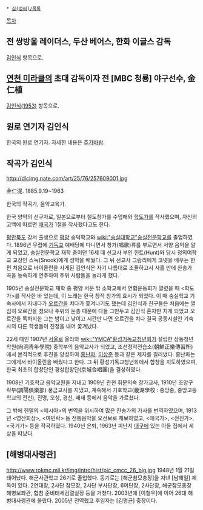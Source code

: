  * [[김(성씨)/목록]]

[[목차]]
== 전 쌍방울 레이더스, 두산 베어스, 한화 이글스 감독 ==
[[김인식]] 항목으로.

== [[연천 미라클]]의 초대 감독이자 전 [MBC 청룡] 야구선수, 金仁植 ==
[[김인식(1953)]] 항목으로.

== 원로 연기자 김인식 ==
한국의 원로 연기자. 자세한 내용은 [[추가바람]].

== 작곡가 김인식 ==
http://dicimg.nate.com/art/25/76/257609001.jpg

金仁湜. 1885.9.19~1963

한국의 작곡가, 음악교육가.

한국 양악의 선구자로, 일본으로부터 철도창가를 수입해와 [[학도가]]를 작사했으며, 자신의 고백에 따르면 [[애국가]] 1절을 작사했다고도 한다.

[[평안북도]] 강서 출생으로 [[평양직할시|평양]] 숭덕학교와 [[wiki:"숭실대학교"숭실전문학교]]를 졸업하였다. 1896년 무렵에 [[기독교]] 예배당에 다니면서 창가(唱歌)류를 부르면서 서양 음악을 알게 되었고, 숭실전문학교 재학 중이던 16세 때 선교사 부인 헌트(Hunt)와 당시 정의여학교 교장인 스눅(Snook)에게 성악을 배웠다. 그 뒤 선교사 그람리에게 코넷을 배우는 한편 처음으로 바이올린을 사게된 김인식은 자기 나름대로 조율하고서 사흘 만에 찬송가 곡을 능숙하게 연주하여 주위 사람들을 놀라게 했다.

1905년 숭실전문학교 재학 중 평양 서문 밖 소학교에서 연합운동회가 열렸을 때 <학도가>를 작사한 바 있는데, 이 노래는 한국 창작 창가의 효시가 되었다. 이 때 숭실학교 기숙사에서 지내다가 [[오르간]]을 치다가 쫓겨나기도 했는데 김인식과 친구들은 처음에는 열심히 오르간을 쳤으나 주위의 눈총 때문에 다들 그만두고 김인식 혼자만 치게 되었고 오르간을 독차지한 그는 밤이고 낮이고 시간만 나면 오르간을 치다 결국 공동시설인 기숙사의 다른 학생들이 진정을 내어 쫓겨났다.

22세 때인 1907년 [[서울특별시|서울]]로 올라와 [[wiki:"YMCA"황성기독교청년회]]가 설립한 상동청년학원(尙洞靑年學院) 중학부의 음악교사가 되었고, 조선정악전습소(朝鮮正樂傳習所)에서 본격적으로 후진을 양성하여 [[홍난파]], [[이상준]] 등과 같은 제자를 길러냈다. 홍난파는 그에게서 바이올린을 배웠다고 한다. 그 뒤 황성기독교청년회에서 합창을 지도하였으며, 한국 최초의 합창단인 경성합창단(京城合唱團)을 결성하였다.

1908년 기호학교 음악교원을 지내고 1909년 관현 휘문의숙 창가교사, 1910년 조양구락부(調陽俱樂部) 풍금교사를 지냈고, 계속해서 기호학교(畿湖學校 : 중앙중, 중앙고등학교의 전신), 진명, 오성, 경신, 배재 등에서 음악을 가르쳤다.

그 밖에 헨델의 <메시아>의 번역을 위시하여 많은 찬송가의 가사를 번역하였으며, 1913년 <영산회상>, <여민락> 등 전통음악을 오선보로 채보하였고, <애국가>, <전진가>, <국기가> 등을 작곡하였다. 1940년 은퇴, 1963년 피난지 [[대구]]에 있는 아들 집에서 세상을 떠났다.

== [해병대사령관] ==
http://www.rokmc.mil.kr/img/intro/hist/pic_cmcc_26_big.jpg
1948년 1월 21일 태어났다. 해군사관학교 26기로 졸업했다. 동기로는 [해군참모총장]을 지낸 [남해일] 제독이 있다. 2연대장, 2사단 참모장, 2사단 부사단장, 6여단장, 2사단장, 해군참모총장 해병보좌관, 합참 준비태세검열실장 등을 거쳤다. 2003년에 [이철우]에 이어 26대 해병대사령관에 올랐다. 2005년 전역했고 후임자는 [김명균] 중장이다.
